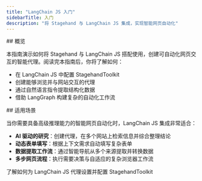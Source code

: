 ```yaml
---
title: "LangChain JS 入门"
sidebarTitle: 入门
description: "将 Stagehand 与 LangChain JS 集成，实现智能网页自动化"
---
```


<div id="overview">
  ## 概览
</div>

本指南演示如何将 Stagehand 与 LangChain JS 搭配使用，创建可自动化网页交互的智能代理。阅读完本指南后，你将了解如何：

- 在 LangChain JS 中配置 StagehandToolkit
- 创建能够浏览并与网站交互的代理
- 通过自然语言指令提取结构化数据
- 借助 LangGraph 构建复杂的自动化工作流

<div id="when-youd-use-this">
  ## 适用场景
</div>

当你需要具备高级推理能力的智能网页自动化时，LangChain JS 集成非常适合：

- **AI 驱动的研究**：创建代理，在多个网站上检索信息并综合整理结论
- **动态表单填写**：根据上下文需求自动填写复杂表单
- **数据提取工作流**：通过智能导航从多个来源提取并转换数据
- **多步网页流程**：执行需要决策与自适应的复杂浏览器工作流

<CardGroup cols={1}>
  <Card title="LangChain JS 配置" icon="gear" href="/zh/integrations/langchain/configuration">
    了解如何为 LangChain JS 代理设置并配置 StagehandToolkit
  </Card>
</CardGroup>